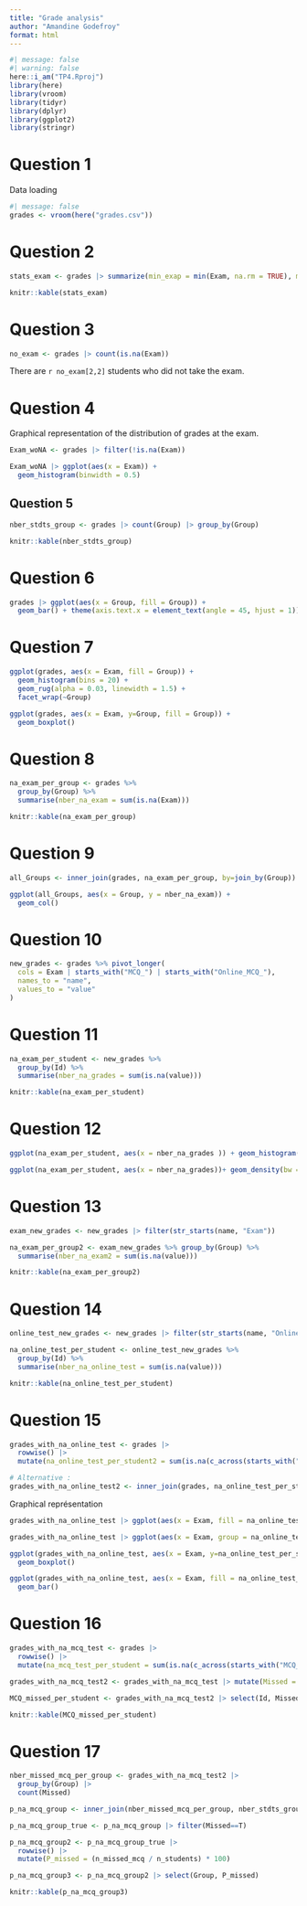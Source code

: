 ```yaml
---
title: "Grade analysis"
author: "Amandine Godefroy"
format: html
---
```


```r
#| message: false
#| warning: false
here::i_am("TP4.Rproj")
library(here)
library(vroom)
library(tidyr)
library(dplyr)
library(ggplot2)
library(stringr)
```

# Question 1

Data loading
```r
#| message: false
grades <- vroom(here("grades.csv"))
```

# Question 2

```r
stats_exam <- grades |> summarize(min_exap = min(Exam, na.rm = TRUE), max_exam = max(Exam, na.rm = TRUE), avg_exam = mean(Exam, na.rm = TRUE), med_exam = median(Exam, na.rm = TRUE))

knitr::kable(stats_exam)
```

# Question 3

```r
no_exam <- grades |> count(is.na(Exam))
```
There are `r no_exam[2,2]` students who did not take the exam.

# Question 4

Graphical representation of the distribution of grades at the exam.
```r
Exam_woNA <- grades |> filter(!is.na(Exam))

Exam_woNA |> ggplot(aes(x = Exam)) +
  geom_histogram(binwidth = 0.5)
```

## Question 5

```r
nber_stdts_group <- grades |> count(Group) |> group_by(Group)

knitr::kable(nber_stdts_group)
```

# Question 6

```r
grades |> ggplot(aes(x = Group, fill = Group)) +
  geom_bar() + theme(axis.text.x = element_text(angle = 45, hjust = 1))
```
# Question 7

```r
ggplot(grades, aes(x = Exam, fill = Group)) +
  geom_histogram(bins = 20) +
  geom_rug(alpha = 0.03, linewidth = 1.5) +
  facet_wrap(~Group)
```

```r
ggplot(grades, aes(x = Exam, y=Group, fill = Group)) +
  geom_boxplot()
```

# Question 8

```r
na_exam_per_group <- grades %>%
  group_by(Group) %>%
  summarise(nber_na_exam = sum(is.na(Exam)))

knitr::kable(na_exam_per_group)
```
# Question 9

```r
all_Groups <- inner_join(grades, na_exam_per_group, by=join_by(Group))

ggplot(all_Groups, aes(x = Group, y = nber_na_exam)) +
  geom_col()
```
# Question 10

```r
new_grades <- grades %>% pivot_longer(
  cols = Exam | starts_with("MCQ_") | starts_with("Online_MCQ_"),
  names_to = "name",
  values_to = "value"
)
```

# Question 11

```r
na_exam_per_student <- new_grades %>%
  group_by(Id) %>%
  summarise(nber_na_grades = sum(is.na(value)))

knitr::kable(na_exam_per_student)
```
# Question 12

```r
ggplot(na_exam_per_student, aes(x = nber_na_grades )) + geom_histogram()
```
```r
ggplot(na_exam_per_student, aes(x = nber_na_grades))+ geom_density(bw = "SJ") + labs(title = "distribution of the number of missing grades per student")
```

# Question 13

```r

exam_new_grades <- new_grades |> filter(str_starts(name, "Exam"))

na_exam_per_group2 <- exam_new_grades %>% group_by(Group) %>%
  summarise(nber_na_exam2 = sum(is.na(value)))

knitr::kable(na_exam_per_group2)
```

# Question 14

```r
online_test_new_grades <- new_grades |> filter(str_starts(name, "Online_MCQ_"))

na_online_test_per_student <- online_test_new_grades %>%
  group_by(Id) %>%
  summarise(nber_na_online_test = sum(is.na(value)))

knitr::kable(na_online_test_per_student)
```

# Question 15

```r
grades_with_na_online_test <- grades |>
  rowwise() |>
  mutate(na_online_test_per_student2 = sum(is.na(c_across(starts_with("Online_MCQ_")))))
```

```r
# Alternative :
grades_with_na_online_test2 <- inner_join(grades, na_online_test_per_student, by = join_by(Id))
```

Graphical représentation 
```r
grades_with_na_online_test |> ggplot(aes(x = Exam, fill = na_online_test_per_student2, color = na_online_test_per_student2)) + geom_histogram()
```
```r
grades_with_na_online_test |> ggplot(aes(x = Exam, group = na_online_test_per_student2, color = na_online_test_per_student2))+ geom_density(bw = "SJ")
```
```r
ggplot(grades_with_na_online_test, aes(x = Exam, y=na_online_test_per_student2, fill = na_online_test_per_student2)) +
  geom_boxplot()
```
```r
ggplot(grades_with_na_online_test, aes(x = Exam, fill = na_online_test_per_student2, color = na_online_test_per_student2)) +
  geom_bar() 
```

# Question 16

```r
grades_with_na_mcq_test <- grades |>
  rowwise() |>
  mutate(na_mcq_test_per_student = sum(is.na(c_across(starts_with("MCQ_")))))

grades_with_na_mcq_test2 <- grades_with_na_mcq_test |> mutate(Missed = if (na_mcq_test_per_student == 0) Missed <- FALSE else Missed <- TRUE)

MCQ_missed_per_student <- grades_with_na_mcq_test2 |> select(Id, Missed)

knitr::kable(MCQ_missed_per_student)
```

# Question 17

```r
nber_missed_mcq_per_group <- grades_with_na_mcq_test2 |>
  group_by(Group) |>
  count(Missed)

p_na_mcq_group <- inner_join(nber_missed_mcq_per_group, nber_stdts_group, by = join_by(Group), suffix = c("_missed_mcq", "_students"))

p_na_mcq_group_true <- p_na_mcq_group |> filter(Missed==T)

p_na_mcq_group2 <- p_na_mcq_group_true |>
  rowwise() |>
  mutate(P_missed = (n_missed_mcq / n_students) * 100)

p_na_mcq_group3 <- p_na_mcq_group2 |> select(Group, P_missed)

knitr::kable(p_na_mcq_group3)
```

